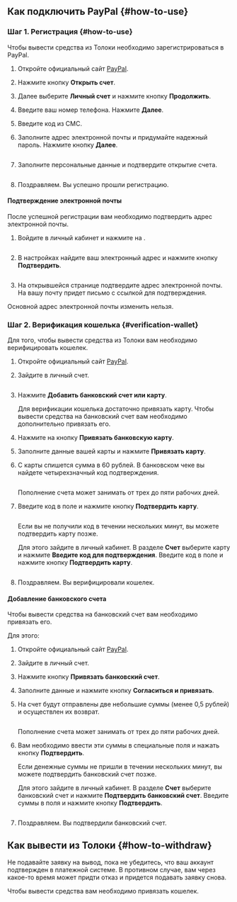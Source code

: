 ## Как подключить PayPal {#how-to-use}

### Шаг 1. Регистрация {#how-to-use}

Чтобы вывести средства из Толоки необходимо зарегистрироваться в PayPal.

1. Откройте официальный сайт [PayPal](https://www.paypal.com/ru/home).

1. Нажмите кнопку **Открыть счет**.

1. Далее выберите **Личный счет** и нажмите кнопку **Продолжить**.

1. Введите ваш номер телефона. Нажмите **Далее**.

1. Введите код из СМС.

1. Заполните адрес электронной почты и придумайте надежный пароль. Нажмите кнопку **Далее**.

    <Image width="320px" withBackground imageId="1677848333473" alt="" />

1. Заполните персональные данные и подтвердите открытие счета.

    <Image width="320px" withBackground imageId="1677848321692" alt="" />

1. Поздравляем. Вы успешно прошли регистрацию.

#### Подтверждение электронной почты

После успешной регистрации вам необходимо подтвердить адрес электронной почты.

1. Войдите в личный кабинет и нажмите на <img src="https://tlk-infra-front.azureedge.net/portal-static/uploaded/images/1677848133440/1677848133440_original_png.png" alt="" />.

    <Image width="320px" withBackground imageId="1677848329973" alt="" />

1. В настройках найдите ваш электронный адрес и нажмите кнопку **Подтвердить**.

    <Image width="320px" withBackground imageId="1677848338447" alt="" />

1. На открывшейся странице подтвердите адрес электронной почты. На вашу почту придет письмо с ссылкой для подтверждения.

<Note mode="note" title="Примечание">

Основной адрес электронной почты изменить нельзя.

</Note>

### Шаг 2. Верификация кошелька {#verification-wallet}

Для того, чтобы вывести средства из Толоки вам необходимо верифицировать кошелек.

1. Откройте официальный сайт [PayPal](https://www.paypal.com/ru/home).

1. Зайдите в личный счет.

    <Image width="500px" withBackground imageId="1677848358918" alt="" />

1. Нажмите **Добавить банковский счет или карту**.

    <Note mode="note" title="Примечание">

    Для верификации кошелька достаточно привязать карту. Чтобы вывести средства на банковский счет вам необходимо дополнительно привязать его.

    </Note>

1. Нажмите на кнопку **Привязать банковскую карту**.

1. Заполните данные вашей карты и нажмите **Привязать карту**.

1. С карты спишется сумма в 60 рублей. В банковском чеке вы найдете четырехзначный код подтверждения.

    <Image width="320px" withBackground imageId="1677848343865" alt="" />

    <Note mode="note" title="Примечание">

    Пополнение счета может занимать от трех до пяти рабочих дней.

    </Note>

1. Введите код в поле и нажмите кнопку **Подтвердить карту**.

    <Image width="320px" withBackground imageId="1677848360914" alt="" />

    <Cut title="Если код не пришел">

    Если вы не получили код в течении нескольких минут, вы можете подтвердить карту позже.

    Для этого зайдите в личный кабинет. В разделе **Счет** выберите карту и нажмите **Введите код для подтверждения**. Введите код в поле и нажмите кнопку **Подтвердить карту**.

    <Image width="320px" withBackground imageId="1677848378423" alt="" />

    </Cut>

1. Поздравляем. Вы верифицировали кошелек.

#### Добавление банковского счета

Чтобы вывести средства на банковский счет вам необходимо привязать его.

Для этого:

1. Откройте официальный сайт [PayPal](https://www.paypal.com/ru/home).

1. Зайдите в личный счет.

1. Нажмите кнопку **Привязать банковский счет**.

1. Заполните данные и нажмите кнопку **Согласиться и привязать**.

1. На счет будут отправлены две небольшие суммы (менее 0,5 рублей) и осуществлен их возврат.

   <Image width="320px" withBackground imageId="1677848386514" alt="" />

    <Note mode="note" title="Примечание">

    Пополнение счета может занимать от трех до пяти рабочих дней.

    </Note>

1. Вам необходимо ввести эти суммы в специальные поля и нажать кнопку **Подтвердить**.

    <Cut title="Если суммы не пришли">

    Если денежные суммы не пришли в течении нескольких минут, вы можете подтвердить банковский счет позже.

    Для этого зайдите в личный кабинет. В разделе **Счет** выберите банковский счет и нажмите **Подтвердить банковский счет**. Введите суммы в поля и нажмите кнопку **Подтвердить**.

    <Image width="320px" withBackground imageId="1677848366333" alt="" />

    </Cut>

1. Поздравляем. Вы подтвердили банковский счет.

## Как вывести из Толоки {#how-to-withdraw}

<Note mode="warning" title="Важно">

Не подавайте заявку на вывод, пока не убедитесь, что ваш аккаунт подтвержден в платежной системе. В противном случае, вам через какое-то время может придти отказ и придется подавать заявку снова.

</Note>

Чтобы вывести средства вам необходимо привязать кошелек.
